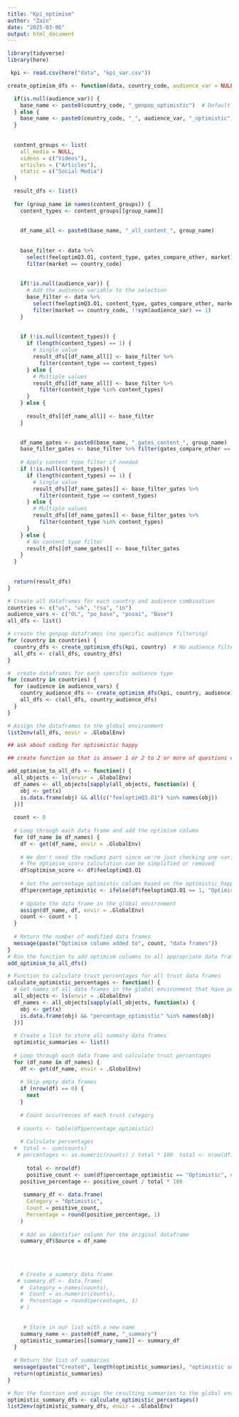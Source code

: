 ---
title: "Kpi_optimism"
author: "Zain"
date: "2025-03-06"
output: html_document
---

```{r}
library(tidyverse)
library(here)

```

```{r}
 kpi <- read.csv(here("data", "kpi_var.csv"))

```

```{r}

create_optimism_dfs <- function(data, country_code, audience_var = NULL) {

  if(is.null(audience_var)) {
    base_name <- paste0(country_code, "_genpop_optimistic")  # Default to genpop if no audience specified
  } else {
    base_name <- paste0(country_code, "_", audience_var, "_optimistic")
  }
  
 
  content_groups <- list(
    all_media = NULL,  
    videos = c("Videos"),
    articles = ("Articles"),
    static = c("Social Media")
  )

  result_dfs <- list()
  
  for (group_name in names(content_groups)) {
    content_types <- content_groups[[group_name]]
    
      
    df_name_all <- paste0(base_name, "_all_content_", group_name)
    
     
    base_filter <- data %>%
      select(feeloptimQ3.O1, content_type, gates_compare_other, market) %>%
      filter(market == country_code)
    
    
    if(!is.null(audience_var)) {
      # Add the audience variable to the selection
      base_filter <- data %>%
        select(feeloptimQ3.O1, content_type, gates_compare_other, market, !!sym(audience_var)) %>%
        filter(market == country_code, !!sym(audience_var) == 1)
    }
    
  
    if (!is.null(content_types)) {
      if (length(content_types) == 1) {
        # Single value
        result_dfs[[df_name_all]] <- base_filter %>% 
          filter(content_type == content_types)
      } else {
        # Multiple values
        result_dfs[[df_name_all]] <- base_filter %>% 
          filter(content_type %in% content_types)
      }
    } else {
    
      result_dfs[[df_name_all]] <- base_filter
    }
    

    df_name_gates <- paste0(base_name, "_gates_content_", group_name)
    base_filter_gates <- base_filter %>% filter(gates_compare_other == 1)
    
    # Apply content type filter if needed
    if (!is.null(content_types)) {
      if (length(content_types) == 1) {
        # Single value
        result_dfs[[df_name_gates]] <- base_filter_gates %>% 
          filter(content_type == content_types)
      } else {
        # Multiple values
        result_dfs[[df_name_gates]] <- base_filter_gates %>% 
          filter(content_type %in% content_types)
      }
    } else {
      # No content type filter
      result_dfs[[df_name_gates]] <- base_filter_gates
    }
  }
  
 
  return(result_dfs)
}

# Create all dataframes for each country and audience combination
countries <- c("us", "uk", "rsa", "in")
audience_vars <- c("OL", "po_base", "posai", "Base")
all_dfs <- list()

# create the genpop dataframes (no specific audience filtering)
for (country in countries) {
  country_dfs <- create_optimism_dfs(kpi, country)  # No audience filter
  all_dfs <- c(all_dfs, country_dfs)
}

#  create dataframes for each specific audience type
for (country in countries) {
  for (audience in audience_vars) {
    country_audience_dfs <- create_optimism_dfs(kpi, country, audience)
    all_dfs <- c(all_dfs, country_audience_dfs)
  }
}

# Assign the dataframes to the global environment
list2env(all_dfs, envir = .GlobalEnv)

```

```{r}

## ask about coding for optismistic happy 

## create function so that is answer 1 or 2 to 2 or more of questions condiered trust

add_optimism_to_all_dfs <- function() {
  all_objects <- ls(envir = .GlobalEnv)
  df_names <- all_objects[sapply(all_objects, function(x) {
    obj <- get(x)
    is.data.frame(obj) && all(c("feeloptimQ3.O1") %in% names(obj))
  })]
  
  count <- 0
  
  # Loop through each data frame and add the optimism column
  for (df_name in df_names) {
    df <- get(df_name, envir = .GlobalEnv)
    
    # We don't need the rowSums part since we're just checking one variable
    # The optimism_score calculation can be simplified or removed
    df$optimism_score <- df$feeloptimQ3.O1
    
    # Set the percentage_optimistic column based on the optimistic_happy value
    df$percentage_optimistic <- ifelse(df$feeloptimQ3.O1 == 1, "Optimistic", "Not Optimistic")
    
    # Update the data frame in the global environment
    assign(df_name, df, envir = .GlobalEnv)
    count <- count + 1
  }
  
  # Return the number of modified data frames
  message(paste("Optimism column added to", count, "data frames"))
}
# Run the function to add optimism columns to all appropriate data frames
add_optimism_to_all_dfs()

```

```{r}


# Function to calculate trust percentages for all trust data frames
calculate_optimistic_percentages <- function() {
  # Get names of all data frames in the global environment that have percentage_trust column
  all_objects <- ls(envir = .GlobalEnv)
  df_names <- all_objects[sapply(all_objects, function(x) {
    obj <- get(x)
    is.data.frame(obj) && "percentage_optimistic" %in% names(obj)
  })]
  
  # Create a list to store all summary data frames
  optimistic_summaries <- list()
  
  # Loop through each data frame and calculate trust percentages
  for (df_name in df_names) {
    df <- get(df_name, envir = .GlobalEnv)
    
    # Skip empty data frames
    if (nrow(df) == 0) {
      next
    }
    
    # Count occurrences of each trust category
   
   # counts <- table(df$percentage_optimistic)
    
    # Calculate percentages
  #  total <- sum(counts)
   # percentages <- as.numeric(counts) / total * 100  total <- nrow(df)
   
      total <- nrow(df) 
      positive_count <- sum(df$percentage_optimistic == "Optimistic", na.rm = TRUE)
    positive_percentage <- positive_count / total * 100
   
     summary_df <- data.frame(
      Category = "Optimistic",
      Count = positive_count,
      Percentage = round(positive_percentage, 1)
    )
    
    # Add an identifier column for the original dataframe
    summary_df$Source = df_name
    
    
    
    
    # Create a summary data frame
   # summary_df <- data.frame(
    #  Category = names(counts),
    #  Count = as.numeric(counts),
    #  Percentage = round(percentages, 1)
    # )
    
    
     # Store in our list with a new name
    summary_name <- paste0(df_name, "_summary")
    optimistic_summaries[[summary_name]] <- summary_df
  }
  
  # Return the list of summaries
  message(paste("Created", length(optimistic_summaries), "optimistic summary data frames"))
  return(optimistic_summaries)
}

# Run the function and assign the resulting summaries to the global environment
optimistic_summary_dfs <- calculate_optimistic_percentages()
list2env(optimistic_summary_dfs, envir = .GlobalEnv)

```

    